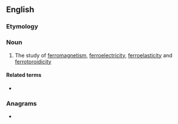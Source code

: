 ==English==

===Etymology===
{{confix|en|ferro|ics}}

===Noun===
{{en-noun|-}}

# {{lb|en|physics}} The study of [[ferromagnetism]], [[ferroelectricity]], [[ferroelasticity]] and [[ferrotoroidicity]]

====Related terms====
* {{l|en|ferroic}}

===Anagrams===
* {{anagrams|en|a=cefiorrs|Forciers}}